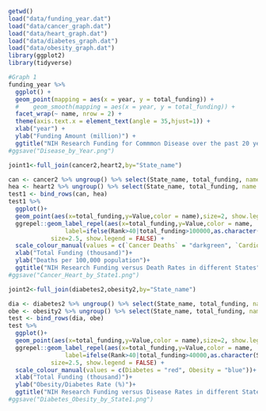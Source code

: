 
```{r}
getwd()
load("data/funding_year.dat")
load("data/cancer_graph.dat")
load("data/heart_graph.dat")
load("data/diabetes_graph.dat")
load("data/obesity_graph.dat")
library(ggplot2)
library(tidyverse)
```

```{r}
#Graph 1
funding_year %>%
  ggplot() +
  geom_point(mapping = aes(x = year, y = total_funding)) + 
  #    geom_smooth(mapping = aes(x = year, y = total_funding)) +
  facet_wrap(~ name, nrow = 2) +
  theme(axis.text.x = element_text(angle = 35,hjust=1)) +
  xlab("year") + 
  ylab("Funding Amount (million)") +
  ggtitle("NIH Research Funding for Commmon Disease over the past 20 years")
#ggsave("Disease_by_Year.png")
```


```{r}
joint1<-full_join(cancer2,heart2,by="State_name")

can <- cancer2 %>% ungroup() %>% select(State_name, total_funding, name = `Measure Name`, Rank, Value) %>% filter(name != is.na(name))
hea <- heart2 %>% ungroup() %>% select(State_name, total_funding, name = `Measure Name`, Rank, Value) %>% filter(name != is.na(name))
test1 <- bind_rows(can, hea)
test1 %>% 
  ggplot()+
  geom_point(aes(x=total_funding,y=Value,color = name),size=2, show.legend = TRUE)+
  ggrepel::geom_label_repel(aes(x=total_funding,y=Value,color = name, 
                label=ifelse(Rank>40|total_funding>100000,as.character(State_name),'')),
            size=2.5, show.legend = FALSE) +
  scale_colour_manual(values = c(`Cancer Deaths` = "darkgreen", `Cardiovascular Deaths` = "darkorchid"))+
  xlab("Total Funding (thousand)")+
  ylab("Deaths per 100,000 population")+
  ggtitle("NIH Research Funding versus Death Rates in different States")
#ggsave("Cancer_Heart_by_State1.png")

```

```{r}
joint2<-full_join(diabetes2,obesity2,by="State_name")

dia <- diabetes2 %>% ungroup() %>% select(State_name, total_funding, name = `Measure Name`, Rank, Value) %>% filter(name != is.na(name))
obe <- obesity2 %>% ungroup() %>% select(State_name, total_funding, name = `Measure Name`, Rank, Value) %>% filter(name != is.na(name))
test <- bind_rows(dia, obe)
test %>% 
  ggplot()+
  geom_point(aes(x=total_funding,y=Value,color = name),size=2, show.legend = TRUE)+
  ggrepel::geom_label_repel(aes(x=total_funding,y=Value,color = name, 
                label=ifelse(Rank>40|total_funding>40000,as.character(State_name),'')),
            size=2.5, show.legend = FALSE) +
  scale_colour_manual(values = c(Diabetes = "red", Obesity = "blue"))+
  xlab("Total Funding (thousand)")+
  ylab("Obesity/Diabetes Rate (%)")+
  ggtitle("NIH Research Funding versus Disease Rates in different States")
#ggsave("Diabetes_Obesity_by_State1.png")

```
